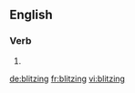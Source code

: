 ==English==

===Verb===
{{head|en}}

# {{present participle of|blitz}}

[[de:blitzing]]
[[fr:blitzing]]
[[vi:blitzing]]